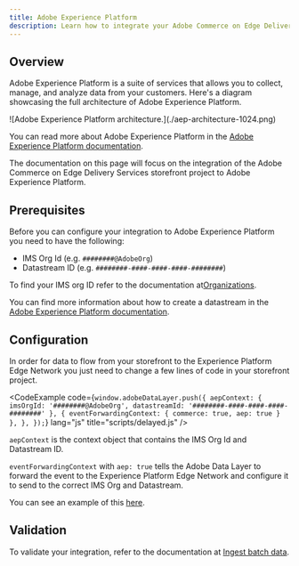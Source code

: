 ```yaml
---
title: Adobe Experience Platform
description: Learn how to integrate your Adobe Commerce on Edge Delivery Services storefront project to the Adobe Experience Platform.
---
```



## Overview

Adobe Experience Platform is a suite of services that allows you to collect, manage, and analyze data from your customers. Here's a diagram showcasing the full architecture of Adobe Experience Platform.

<Diagram caption="Adobe Experience Platform architecture.">
  ![Adobe Experience Platform architecture.](./aep-architecture-1024.png)
</Diagram>

You can read more about Adobe Experience Platform in the [Adobe Experience Platform documentation](https://experienceleague.adobe.com/docs/experience-platform/landing/home.html).

The documentation on this page will focus on the integration of the Adobe Commerce on Edge Delivery Services storefront project to Adobe Experience Platform.

## Prerequisites

Before you can configure your integration to Adobe Experience Platform you need to have the following:

* IMS Org Id (e.g. `########@AdobeOrg`)
* Datastream ID (e.g. `########-####-####-####-########`)

To find your IMS org ID refer to the documentation at[Organizations](https://experienceleague.adobe.com/docs/core-services/interface/administration/organizations.html).

You can find more information about how to create a datastream in the [Adobe Experience Platform documentation](https://experienceleague.adobe.com/docs/experience-platform/datastreams/overview.html).

## Configuration

In order for data to flow from your storefront to the Experience Platform Edge Network you just need to change a few lines of code in your storefront project.

<CodeExample code={`
window.adobeDataLayer.push({
		aepContext: {
				imsOrgId: '########@AdobeOrg',
				datastreamId: '########-####-####-####-########'
		},
		{ eventForwardingContext: { commerce: true, aep: true } },
	},
});
`} lang="js" title="scripts/delayed.js" />

`aepContext` is the context object that contains the IMS Org Id and Datastream ID.

`eventForwardingContext` with `aep: true` tells the Adobe Data Layer to forward the event to the Experience Platform Edge Network and configure it to send to the correct IMS Org and Datastream.

You can see an example of this [here](https://github.com/hlxsites/aem-boilerplate-commerce/commit/eb49d00bcebd21e48cd87c0efced17d2c6ccfd9d).

## Validation

To validate your integration, refer to the documentation at [Ingest batch data](https://experienceleague.adobe.com/docs/platform-learn/getting-started-for-data-architects-and-data-engineers/ingest-batch-data).
